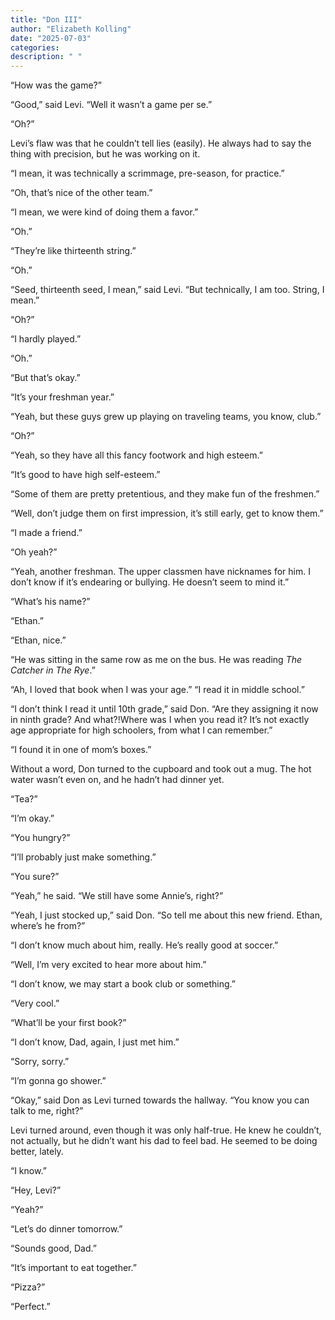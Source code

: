 ```yaml
---
title: "Don III"
author: "Elizabeth Kolling"
date: "2025-07-03"
categories: 
description: " "
---
```


“How was the game?”

“Good,” said Levi. “Well it wasn’t a game per se.”

“Oh?”

Levi’s flaw was that he couldn’t tell lies (easily). He always had to say the thing with precision, but he was working on it.

“I mean, it was technically a scrimmage, pre-season, for practice.”

“Oh, that’s nice of the other team.”

“I mean, we were kind of doing them a favor.”

“Oh.”

“They’re like thirteenth string.”

“Oh.”

“Seed, thirteenth seed, I mean,” said Levi. “But technically, I am too. String, I mean.”

“Oh?”

“I hardly played.”

“Oh.”

“But that’s okay.”

“It’s your freshman year.”

“Yeah, but these guys grew up playing on traveling teams, you know, club.”

“Oh?”

“Yeah, so they have all this fancy footwork and high esteem.”

“It’s good to have high self-esteem.”

“Some of them are pretty pretentious, and they make fun of the freshmen.”

“Well, don’t judge them on first impression, it’s still early, get to know them.”

“I made a friend.”

“Oh yeah?”

“Yeah, another freshman. The upper classmen have nicknames for him. I don't know if it's endearing or bullying. He doesn't seem to mind it.” 

“What’s his name?”

“Ethan.”

“Ethan, nice.”

“He was sitting in the same row as me on the bus. He was reading *The Catcher in The Rye*.”

“Ah, I loved that book when I was your age.”
“I read it in middle school.”

“I don’t think I read it until 10th grade,” said Don. “Are they assigning it now in ninth grade? And what?!Where was I when you read it? It’s not exactly age appropriate for high schoolers, from what I can remember.”

“I found it in one of mom’s boxes.” 

Without a word, Don turned to the cupboard and took out a mug. The hot water wasn’t even on, and he hadn’t had dinner yet. 

“Tea?”

“I’m okay.”

“You hungry?”

“I’ll probably just make something.” 

“You sure?”

“Yeah,” he said. “We still have some Annie’s, right?”

“Yeah, I just stocked up,” said Don. “So tell me about this new friend. Ethan, where’s he from?”

“I don’t know much about him, really. He’s really good at soccer.”

“Well, I’m very excited to hear more about him.”

“I don’t know, we may start a book club or something.” 

“Very cool.”

“What’ll be your first book?”

“I don’t know, Dad, again, I just met him.” 

“Sorry, sorry.”

“I’m gonna go shower.”

“Okay,” said Don as Levi turned towards the hallway. “You know you can talk to me, right?”

Levi turned around, even though it was only half-true. He knew he couldn’t, not actually, but he didn’t want his dad to feel bad. He seemed to be doing better, lately. 

“I know.” 

"Hey, Levi?" 

"Yeah?"

"Let's do dinner tomorrow."

"Sounds good, Dad." 

"It's important to eat together."

"Pizza?" 

"Perfect."
